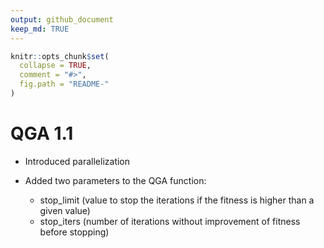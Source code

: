 ```yaml
---
output: github_document
keep_md: TRUE
---
```


<!-- NEWS.md is generated from NEWS.Rmd. Please edit NEWS.Rmd file -->

```r
knitr::opts_chunk$set(
  collapse = TRUE,
  comment = "#>",
  fig.path = "README-"
)
```

# QGA 1.1

* Introduced parallelization

* Added two parameters to the QGA function:

  - stop_limit (value to stop the iterations if the fitness is higher than a given value)
  - stop_iters (number of iterations without improvement of fitness before stopping)